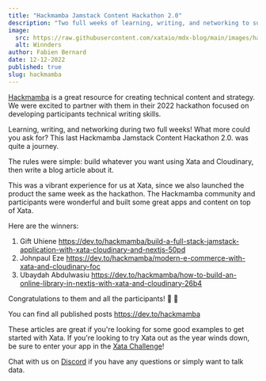 ```yaml
---
title: "Hackmamba Jamstack Content Hackathon 2.0"
description: "Two full weeks of learning, writing, and networking to support the dev community."
image:
  src: https://raw.githubusercontent.com/xataio/mdx-blog/main/images/hackmamba.png
  alt: Winnders
author: Fabien Bernard
date: 12-12-2022
published: true
slug: hackmamba
---
```


[Hackmamba](https://hackmamba.io/) is a great resource for creating technical content and strategy. We were excited to partner with them in their 2022 hackathon focused on developing participants technical writing skills.

Learning, writing, and networking during two full weeks! What more could you ask for? This last Hackmamba Jamstack Content Hackathon 2.0. was quite a journey.

The rules were simple: build whatever you want using Xata and Cloudinary, then write a blog article about it.

This was a vibrant experience for us at Xata, since we also launched the product the same week as the hackathon. The Hackmamba community and participants were wonderful and built some great apps and content on top of Xata.

Here are the winners:

1. Gift Uhiene https://dev.to/hackmamba/build-a-full-stack-jamstack-application-with-xata-cloudinary-and-nextjs-50pd
2. Johnpaul Eze https://dev.to/hackmamba/modern-e-commerce-with-xata-and-cloudinary-foc
3. Ubaydah Abdulwasiu https://dev.to/hackmamba/how-to-build-an-online-library-in-nextjs-with-xata-and-cloudinary-26b4

Congratulations to them and all the participants! 🎉 🎉

You can find all published posts https://dev.to/hackmamba

These articles are great if you're looking for some good examples to get started with Xata. If you're looking to try Xata out as the year winds down, be sure to enter your app in the [Xata Challenge](https://xata.io/challenge)!

Chat with us on [Discord](https://xata.io/discord) if you have any questions or simply want to talk data.
